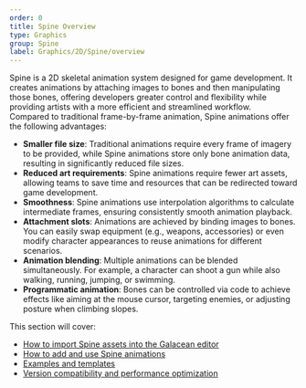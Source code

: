 ```yaml
---
order: 0
title: Spine Overview
type: Graphics
group: Spine
label: Graphics/2D/Spine/overview
---
```


Spine is a 2D skeletal animation system designed for game development. It creates animations by attaching images to bones and then manipulating those bones, offering developers greater control and flexibility while providing artists with a more efficient and streamlined workflow.  
Compared to traditional frame-by-frame animation, Spine animations offer the following advantages:  

- **Smaller file size**: Traditional animations require every frame of imagery to be provided, while Spine animations store only bone animation data, resulting in significantly reduced file sizes.  
- **Reduced art requirements**: Spine animations require fewer art assets, allowing teams to save time and resources that can be redirected toward game development.  
- **Smoothness**: Spine animations use interpolation algorithms to calculate intermediate frames, ensuring consistently smooth animation playback.  
- **Attachment slots**: Animations are achieved by binding images to bones. You can easily swap equipment (e.g., weapons, accessories) or even modify character appearances to reuse animations for different scenarios.  
- **Animation blending**: Multiple animations can be blended simultaneously. For example, a character can shoot a gun while also walking, running, jumping, or swimming.  
- **Programmatic animation**: Bones can be controlled via code to achieve effects like aiming at the mouse cursor, targeting enemies, or adjusting posture when climbing slopes.  

This section will cover:  
- [How to import Spine assets into the Galacean editor](/en/docs/graphics/2D/spine/editor)  
- [How to add and use Spine animations](/en/docs/graphics/2D/spine/add-and-use)  
- [Examples and templates](/en/docs/graphics/2D/spine/example)  
- [Version compatibility and performance optimization](/en/docs/graphics/2D/spine/other)
